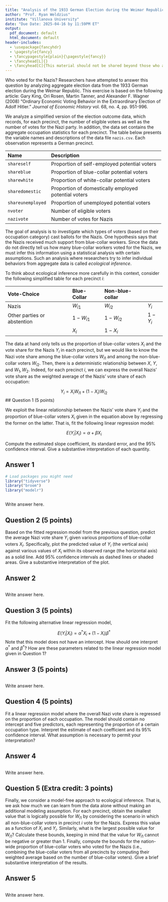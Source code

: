 ```yaml
---
title: "Analysis of the 1933 German Election during the Weimar Republic"
author: "Prof. Ryan Weldzius"
institute: "Villanova University"
date: "Due Date: 2025-04-16 by 11:59PM ET"
output: 
  pdf_document: default
  html_document: default
header-includes:
  - \usepackage{fancyhdr}
  - \pagestyle{fancy}
  - \fancypagestyle{plain}{\pagestyle{fancy}}
  - \fancyhead[L]{}
  - \fancyhead[C]{This material should not be shared beyond those who are enrolled in this class}
---
```


Who voted for the Nazis? Researchers have attempted to answer this question by analyzing aggregate election data from the 1933 German election during the Weimar Republic. This exercise is based on the following article: Gary King, Ori Rosen, Martin Tanner, and Alexander F. Wagner (2008) "Ordinary Economic Voting Behavior in the Extraordinary Election of Adolf Hitler." *Journal of Economic History* vol. 68, no. 4, pp. 951-996.

We analyze a simplified version of the election outcome data, which records, for each precinct, the number of eligible voters as well as the number of votes for the Nazi party. In addition, the data set contains the aggregate occupation statistics for each precinct. The table below presents the variable names and descriptions of the data file `nazis.csv`. Each observation represents a German precinct.

------------------------------------------------------------------------------
 Name                Description
 ------------------- ---------------------------------------------------------
 `shareself`         Proportion of self-employed potential voters
 
 `shareblue`         Proportion of blue-collar potential voters
 
 `sharewhite`        Proportion of white-collar potential voters
 
 `sharedomestic`     Proportion of domestically employed potential voters
 
 `shareunemployed`   Proportion of unemployed potential voters
 
 `nvoter`            Number of eligible voters
 
 `nazivote`          Number of votes for Nazis
------------------------------------------------------------------------------
 
 
The goal of analysis is to investigate which types of voters (based on their occupation category) cast ballots for the Nazis. One hypothesis says that the Nazis received much support from blue-collar workers. Since the data do not directly tell us how many blue-collar workers voted for the Nazis, we must infer this information using a statistical analysis with certain assumptions. Such an analysis where researchers try to infer individual behaviors from aggregate data is called *ecological inference*.

To think about ecological inference more carefully in this context, consider the following simplified table for each precinct $i$:
 
 Vote-Choice                  Blue-Collar   Non-blue-collar   
 ---------------------------- ------------- ----------------- -----------
 Nazis                        $W_{i1}$      $W_{i2}$          $Y_i$     
 Other parties or abstention  $1-W_{i1}$    $1-W_{i2}$        $1-Y_i$  
                              $X_i$         $1-X_i$
 ------------------------------------------------------------------------
                              
The data at hand only tells us the proportion of blue-collar voters $X_i$ and the vote share for the Nazis $Y_i$ in each precinct, but we would like to know the Nazi vote share among the blue-collar voters $W_{i1}$ and among the non-blue-collar voters $W_{i2}$. Then, there is a deterministic relationship between $X$, $Y$, and $W_1, W_2$. Indeed, for each precinct $i$, we can express the overall Nazis' vote share as the weighted average of the Nazis' vote share of each occupation:

$$
  Y_i = X_i W_{i1} + (1-X_i) W_{i2}
$$
## Question 1 (5 points)

We exploit the linear relationship between the Nazis' vote share $Y_i$ and the proportion of blue-collar voters $X_i$ given in the equation above by regressing the former on the latter. That is, fit the following linear regression model:
  
  $$
    E(Y_i | X_i) = \alpha + \beta X_i
  $$
  
Compute the estimated slope coefficient, its standard error, and the 95% confidence interval. Give a substantive interpretation of each quantity.

## Answer 1

```r
# Load packages you might need
library("tidyverse")
library("broom")
library("modelr")
```

```r

```

Write answer here.

## Question 2 (5 points)

Based on the fitted regression model from the previous question, predict the average Nazi vote share $Y_i$ given various proportions of blue-collar voters $X_i$. Specifically, plot the predicted value of $Y_i$ (the vertical axis) against various values of $X_i$ within its observed range (the horizontal axis) as a solid line. Add 95\% confidence intervals as dashed lines or shaded areas.  Give a substantive interpretation of the plot.

## Answer 2

```r


```

Write answer here.

## Question 3 (5 points)

Fit the following alternative linear regression model,

  $$
    E(Y_i | X_i) = \alpha^\ast X_i + (1-X_i) \beta^\ast
  $$
Note that this model does not have an intercept. How should one interpret $\alpha^\ast$ and $\beta^\ast$? How are these parameters related to the linear regression model given in Question 1?
  
## Answer 3 (5 points)

```r

```

Write answer here.

## Question 4 (5 points)

Fit a linear regression model where the overall Nazi vote share is regressed on the proportion of each occupation. The model should contain no intercept and five predictors, each representing the proportion of a certain occupation type.  Interpret the estimate of each coefficient and its 95% confidence interval. What assumption is necessary to permit your interpretation?
  
## Answer 4

```r

```

Write answer here.

## Question 5 (Extra credit: 3 points)

Finally, we consider a model-free approach to ecological inference. That is, we ask how much we can learn from the data alone without making an additional modeling assumption. For each precinct, obtain the smallest value that is logically possible for $W_{i1}$ by considering the scenario in which all non-blue-collar voters in precinct $i$ vote for the Nazis. Express this value as a function of $X_i$ and $Y_i$. Similarly, what is the largest possible value for $W_{i1}$?  Calculate these bounds, keeping in mind that the value for $W_{i1}$ cannot be negative or greater than 1. Finally, compute the bounds for the nation-wide proportion of blue-collar voters who voted for the Nazis (i.e., combining the blue-collar voters from all precincts by computing their weighted average based on the number of blue-collar voters). Give a brief substantive interpretation of the results.

## Answer 5
  
```r

```

Write answer here.